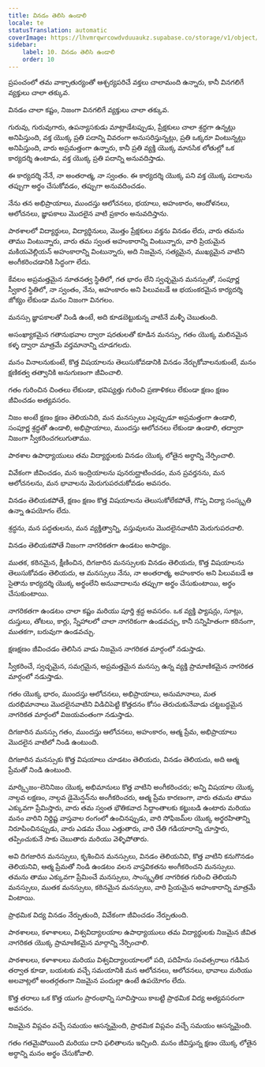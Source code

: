 ```yaml
---
title: వినడం తెలిసి ఉండాలి
locale: te
statusTranslation: automatic
coverImage: https://lhvmrqwrcowdvduuaukz.supabase.co/storage/v1/object/public/strapi-uploads/small_cover-educacion-fundamental.webp-2d51a7828a2b1309555be27f7e2a61a0.webp
sidebar:
    label: 10. వినడం తెలిసి ఉండాలి
    order: 10
---
```

ప్రపంచంలో తమ వాక్చాతుర్యంతో ఆశ్చర్యపరిచే వక్తలు చాలామంది ఉన్నారు, కానీ వినగలిగే వ్యక్తులు చాలా తక్కువ.

వినడం చాలా కష్టం, నిజంగా వినగలిగే వ్యక్తులు చాలా తక్కువ.

గురువు, గురువుగారు, ఉపన్యాసకుడు మాట్లాడేటప్పుడు, ప్రేక్షకులు చాలా శ్రద్ధగా ఉన్నట్లు అనిపిస్తుంది, వక్త యొక్క ప్రతి పదాన్ని వివరంగా అనుసరిస్తున్నట్లు, ప్రతి ఒక్కరూ వింటున్నట్లు అనిపిస్తుంది, వారు అప్రమత్తంగా ఉన్నారు, కానీ ప్రతి వ్యక్తి యొక్క మానసిక లోతుల్లో ఒక కార్యదర్శి ఉంటాడు, వక్త యొక్క ప్రతి పదాన్ని అనువదిస్తాడు.

ఈ కార్యదర్శి నేనే, నా అంతరాత్మ, నా స్వంతం. ఈ కార్యదర్శి యొక్క పని వక్త యొక్క పదాలను తప్పుగా అర్థం చేసుకోవడం, తప్పుగా అనువదించడం.

నేను తన అభిప్రాయాలు, ముందస్తు ఆలోచనలు, భయాలు, అహంకారం, ఆందోళనలు, ఆలోచనలు, జ్ఞాపకాలు మొదలైన వాటి ప్రకారం అనువదిస్తాను.

పాఠశాలలో విద్యార్థులు, విద్యార్థినులు, మొత్తం ప్రేక్షకులు వక్తను వినడం లేదు, వారు తమను తాము వింటున్నారు, వారు తమ స్వంత అహంకారాన్ని వింటున్నారు, వారి ప్రియమైన మకియవెల్లియన్ అహంకారాన్ని వింటున్నారు, అది నిజమైన, సత్యమైన, ముఖ్యమైన వాటిని అంగీకరించడానికి సిద్ధంగా లేదు.

కేవలం అప్రమత్తమైన నూతనత్వ స్థితిలో, గత భారం లేని స్వచ్ఛమైన మనస్సుతో, సంపూర్ణ స్వీకార స్థితిలో, నా స్వంతం, నేను, అహంకారం అని పిలువబడే ఆ భయంకరమైన కార్యదర్శి జోక్యం లేకుండా మనం నిజంగా వినగలం.

మనస్సు జ్ఞాపకాలతో నిండి ఉంటే, అది కూడబెట్టుకున్న వాటినే మళ్ళీ చెబుతుంది.

అసంఖ్యాకమైన గతానుభవాల ద్వారా షరతులతో కూడిన మనస్సు, గతం యొక్క మలినమైన కళ్ళ ద్వారా మాత్రమే వర్తమానాన్ని చూడగలదు.

మనం వినాలనుకుంటే, కొత్త విషయాలను తెలుసుకోవడానికి వినడం నేర్చుకోవాలనుకుంటే, మనం క్షణికత్వ తత్వానికి అనుగుణంగా జీవించాలి.

గతం గురించిన చింతలు లేకుండా, భవిష్యత్తు గురించి ప్రణాళికలు లేకుండా క్షణం క్షణం జీవించడం అత్యవసరం.

నిజం అంటే క్షణం క్షణం తెలియనిది, మన మనస్సులు ఎల్లప్పుడూ అప్రమత్తంగా ఉండాలి, సంపూర్ణ శ్రద్ధతో ఉండాలి, అభిప్రాయాలు, ముందస్తు ఆలోచనలు లేకుండా ఉండాలి, తద్వారా నిజంగా స్వీకరించగలుగుతాము.

పాఠశాల ఉపాధ్యాయులు తమ విద్యార్థులకు వినడం యొక్క లోతైన అర్ధాన్ని నేర్పించాలి.

వివేకంగా జీవించడం, మన ఇంద్రియాలను పునరుద్ఘాటించడం, మన ప్రవర్తనను, మన ఆలోచనలను, మన భావాలను మెరుగుపరచుకోవడం అవసరం.

వినడం తెలియకపోతే, క్షణం క్షణం కొత్త విషయాలను తెలుసుకోలేకపోతే, గొప్ప విద్యా సంస్కృతి ఉన్నా ఉపయోగం లేదు.

శ్రద్ధను, మన పద్ధతులను, మన వ్యక్తిత్వాన్ని, వస్తువులను మొదలైనవాటిని మెరుగుపరచాలి.

వినడం తెలియకపోతే నిజంగా నాగరికతగా ఉండటం అసాధ్యం.

ముతక, కఠినమైన, క్షీణించిన, దిగజారిన మనస్సులకు వినడం తెలియదు, కొత్త విషయాలను తెలుసుకోవడం తెలియదు, ఆ మనస్సులు నేను, నా అంతరాత్మ, అహంకారం అని పిలువబడే ఆ సైతాను కార్యదర్శి యొక్క అర్థంలేని అనువాదాలను తప్పుగా అర్థం చేసుకుంటాయి, అర్థం చేసుకుంటాయి.

నాగరికతగా ఉండటం చాలా కష్టం మరియు పూర్తి శ్రద్ధ అవసరం. ఒక వ్యక్తి ఫ్యాషన్లు, సూట్లు, దుస్తులు, తోటలు, కార్లు, స్నేహాలలో చాలా నాగరికంగా ఉండవచ్చు, కానీ సన్నిహితంగా కఠినంగా, ముతకగా, బరువుగా ఉండవచ్చు.

క్షణక్షణం జీవించడం తెలిసిన వాడు నిజమైన నాగరికత మార్గంలో నడుస్తాడు.

స్వీకరించే, స్వచ్ఛమైన, సమగ్రమైన, అప్రమత్తమైన మనస్సు ఉన్న వ్యక్తి ప్రామాణికమైన నాగరికత మార్గంలో నడుస్తాడు.

గతం యొక్క భారం, ముందస్తు ఆలోచనలు, అభిప్రాయాలు, అనుమానాలు, మత దురభిమానాలు మొదలైనవాటిని విడిచిపెట్టి కొత్తదనం కోసం తెరుచుకునేవాడు చట్టబద్ధమైన నాగరికత మార్గంలో విజయవంతంగా నడుస్తాడు.

దిగజారిన మనస్సు గతం, ముందస్తు ఆలోచనలు, అహంకారం, ఆత్మ ప్రేమ, అభిప్రాయాలు మొదలైన వాటిలో నిండి ఉంటుంది.

దిగజారిన మనస్సుకు కొత్త విషయాలు చూడటం తెలియదు, వినడం తెలియదు, అది ఆత్మ ప్రేమతో నిండి ఉంటుంది.

మార్క్సిజం-లెనినిజం యొక్క అభిమానులు కొత్త వాటిని అంగీకరించరు; అన్ని విషయాల యొక్క నాల్గవ లక్షణం, నాల్గవ డైమెన్షన్‌ను అంగీకరించరు, ఆత్మ ప్రేమ కారణంగా, వారు తమను తాము ఎక్కువగా ప్రేమిస్తారు, వారు తమ స్వంత భౌతికవాద సిద్ధాంతాలకు కట్టుబడి ఉంటారు మరియు మనం వారిని నిర్దిష్ట వాస్తవాల రంగంలో ఉంచినప్పుడు, వారి సోఫిజమ్‌ల యొక్క అర్థరహితాన్ని నిరూపించినప్పుడు, వారు ఎడమ చేయి ఎత్తుతారు, వారి చేతి గడియారాన్ని చూస్తారు, తప్పించుకునే సాకు చెబుతారు మరియు వెళ్ళిపోతారు.

అవి దిగజారిన మనస్సులు, కృశించిన మనస్సులు, వినడం తెలియనివి, కొత్త వాటిని కనుగొనడం తెలియనివి, ఆత్మ ప్రేమతో నిండి ఉండటం వలన వాస్తవికతను అంగీకరించని మనస్సులు. తమను తాము ఎక్కువగా ప్రేమించే మనస్సులు, సాంస్కృతిక నాగరికత గురించి తెలియని మనస్సులు, ముతక మనస్సులు, కఠినమైన మనస్సులు, వారి ప్రియమైన అహంకారాన్ని మాత్రమే వింటాయి.

ప్రాథమిక విద్య వినడం నేర్పుతుంది, వివేకంగా జీవించడం నేర్పుతుంది.

పాఠశాలలు, కళాశాలలు, విశ్వవిద్యాలయాల ఉపాధ్యాయులు తమ విద్యార్థులకు నిజమైన జీవిత నాగరికత యొక్క ప్రామాణికమైన మార్గాన్ని నేర్పించాలి.

పాఠశాలలు, కళాశాలలు మరియు విశ్వవిద్యాలయాలలో పది, పదిహేను సంవత్సరాలు గడిపిన తర్వాత కూడా, బయటకు వచ్చే సమయానికి మన ఆలోచనలు, ఆలోచనలు, భావాలు మరియు అలవాట్లలో అంతర్గతంగా నిజమైన పందుల్లా ఉంటే ఉపయోగం లేదు.

కొత్త తరాలు ఒక కొత్త యుగం ప్రారంభాన్ని సూచిస్తాయి కాబట్టి ప్రాథమిక విద్య అత్యవసరంగా అవసరం.

నిజమైన విప్లవం వచ్చే సమయం ఆసన్నమైంది, ప్రాథమిక విప్లవం వచ్చే సమయం ఆసన్నమైంది.

గతం గతమైపోయింది మరియు దాని ఫలితాలను ఇచ్చింది. మనం జీవిస్తున్న క్షణం యొక్క లోతైన అర్ధాన్ని మనం అర్థం చేసుకోవాలి.


